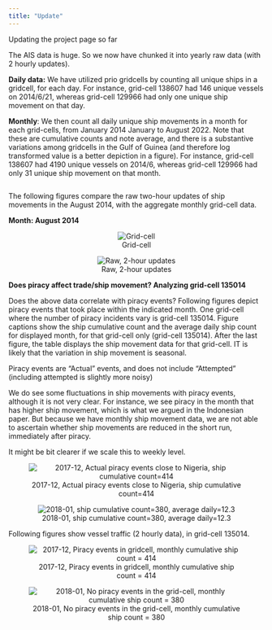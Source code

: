 ```yaml
---
title: "Update"
---
```


Updating the project page so far

The AIS data is huge. So we now have chunked it into yearly raw data (with 2 hourly updates).

**Daily data:** We have utilized prio gridcells by counting all unique ships in a gridcell, for each day. For instance, grid-cell 138607 had 146 unique vessels on 2014/6/21, whereas grid-cell 129966 had only one unique ship movement on that day.

**Monthly**: We then count all daily unique ship movements in a month for each grid-cells, from January 2014 January to August 2022. Note that these are cumulative counts and note average, and there is a substantive variations among gridcells in the Gulf of Guinea (and therefore log transformed value is a better depiction in a figure). For instance, grid-cell 138607 had 4190 unique vessels on 2014/6, whereas grid-cell 129966 had only 31 unique ship movement on that month.

```r

```

The following figures compare the raw two-hour updates of ship movements in the August 2014, with the aggregate monthly grid-cell data.

**Month: August 2014**

::: {style="text-align:center;"}
::: {layout-ncol="2" layout-valign="bottom"}
![Grid-cell](input/monthly_priogrid_viz_2014_6.png)

![Raw, 2-hour updates](input/monthly_raw_viz_2014_6.png)
:::
:::

<!-- piracy in gog map is from: "C:\Users\phayala\OneDrive - UNC-Wilmington\my research\MINERVA_PROJECT\PROJECT piracy_fishing\West Africa\data gog_iuu_piracy_rproj\script\2 gog_explore_figure_priogrid.R" -->

**Does piracy affect trade/ship movement? Analyzing grid-cell 135014**

Does the above data correlate with piracy events? Following figures depict piracy events that took place within the indicated month. One grid-cell where the number of piracy incidents vary is grid-cell 135014. Figure captions show the ship cumulative count and the average daily ship count for displayed month, for that grid-cell only (grid-cell 135014). After the last figure, the table displays the ship movement data for that grid-cell. IT is likely that the variation in ship movement is seasonal.

Piracy events are "Actual" events, and does not include "Attempted" (including attempted is slightly more noisy)

We do see some fluctuations in ship movements with piracy events, although it is not very clear. For instance, we see piracy in the month that has higher ship movement, which is what we argued in the Indonesian paper. But because we have monthly ship movement data, we are not able to ascertain whether ship movements are reduced in the short run, immediately after piracy.

It might be bit clearer if we scale this to weekly level.

::: {style="text-align:center;"}
::: {layout-ncol="2" layout-valign="bottom"}

![2017-12, Actual piracy events close to Nigeria, ship cumulative count=414](input/piracy_in_gogmap/circled_gog_2017_12_piracy.jpg)

![2018-01, ship cumulative count=380, average daily=12.3](input/piracy_in_gogmap/gog_2018_1_piracy.png)

:::
:::



Following figures show vessel traffic (2 hourly data), in grid-cell 135014.

::: {style="text-align:center;"}
::: {layout-ncol="2" layout-valign="bottom"}

![2017-12, Piracy events in gridcell, monthly cumulative ship count = 414](input/figures/gog_2017_12_piracy_ais_raw.png)

![2018-01,  No piracy events in the grid-cell, monthly cumulative ship count = 380](input/figures/gog_2018_01_piracy_ais_raw.png)

:::
:::
